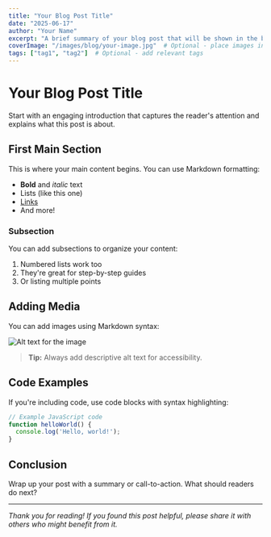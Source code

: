 ```yaml
---
title: "Your Blog Post Title"
date: "2025-06-17"
author: "Your Name"
excerpt: "A brief summary of your blog post that will be shown in the blog listing."
coverImage: "/images/blog/your-image.jpg"  # Optional - place images in public/images/blog/
tags: ["tag1", "tag2"]  # Optional - add relevant tags
---
```


# Your Blog Post Title

Start with an engaging introduction that captures the reader's attention and explains what this post is about.

## First Main Section

This is where your main content begins. You can use Markdown formatting:

- **Bold** and *italic* text
- Lists (like this one)
- [Links](https://example.com)
- And more!

### Subsection

You can add subsections to organize your content:

1. Numbered lists work too
2. They're great for step-by-step guides
3. Or listing multiple points

## Adding Media

You can add images using Markdown syntax:

![Alt text for the image](/images/blog/your-image.jpg)

> **Tip:** Always add descriptive alt text for accessibility.

## Code Examples

If you're including code, use code blocks with syntax highlighting:

```js
// Example JavaScript code
function helloWorld() {
  console.log('Hello, world!');
}
```

## Conclusion

Wrap up your post with a summary or call-to-action. What should readers do next?

---

*Thank you for reading! If you found this post helpful, please share it with others who might benefit from it.*
